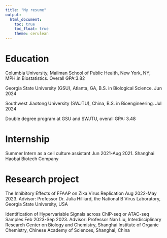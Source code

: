 ```yaml
---
title: "My resume"
output: 
  html_document:
    toc: true
    toc_float: true
    theme: cerulean
---
```


# Education

Columbia University, Mailman School of Public Health, New York, NY, MPH.in Biostatistics. Overall GPA:3.82

Georgia State University (GSU), Atlanta, GA, B.S. in Biological Science. Jun 2024 

Southwest Jiaotong University (SWJTU), China, B.S. in Bioengineering. Jul 2024 

Double degree program at GSU and SWJTU, overall GPA: 3.48 

# Internship

Summer Intern as a cell culture assistant	Jun 2021-Aug 2021. Shanghai Haobai Biotech Company 

# Research project

The Inhibitory Effects of FFAAP on Zika Virus Replication  	Aug 2022-May 2023. Advisor: Professor Dr. Julia Hilliard, the National B Virus Laboratory, Georgia State University, USA 

Identification of Hypervariable Signals across ChIP-seq or ATAC-seq Samples	Feb 2023-Sep 2023. Advisor: Professor Nan Liu, Interdisciplinary Research Center on Biology and Chemistry, Shanghai Institute of Organic Chemistry, Chinese Academy of Sciences, Shanghai, China 